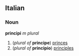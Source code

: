 ==Italian==
===Noun===
'''principi''' ''m plural''

#(''plural of'' '''principe''') [[prince]]s
#(''plural of'' '''principio''') [[principle]]s